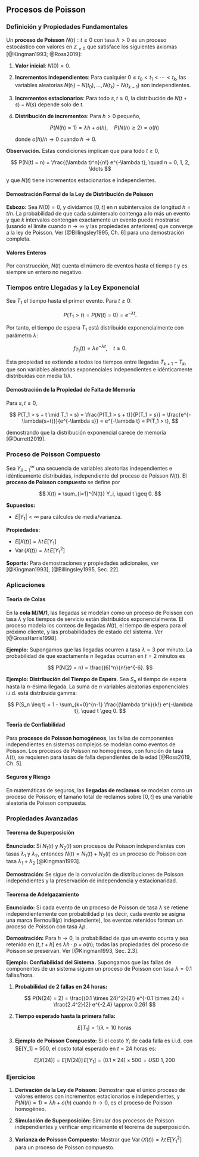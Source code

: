## Procesos de Poisson

### Definición y Propiedades Fundamentales

Un **proceso de Poisson** ${N(t): t \geq 0}$ con tasa $\lambda > 0$ es un proceso estocástico con valores en $\mathbb{Z}_{\geq 0}$ que satisface los siguientes axiomas [@Kingman1993; @Ross2019]:

1. **Valor inicial**: $N(0) = 0$.
2. **Incrementos independientes**: Para cualquier $0 \leq t_0 < t_1 < \cdots < t_k$, las variables aleatorias $N(t_1) - N(t_0), \ldots, N(t_k) - N(t_{k-1})$ son independientes.
3. **Incrementos estacionarios**: Para todo $s, t \geq 0$, la distribución de $N(t+s) - N(s)$ depende solo de $t$.
4. **Distribución de incrementos**: Para $h > 0$ pequeño,

   $$
   P(N(h) = 1) = \lambda h + o(h), \quad P(N(h) \geq 2) = o(h)
   $$

   donde $o(h)/h \to 0$ cuando $h \to 0$.

**Observación.** Estas condiciones implican que para todo $t \geq 0$,

$$
P(N(t) = n) = \frac{(\lambda t)^n}{n!} e^{-\lambda t}, \quad n = 0, 1, 2, \ldots
$$

y que $N(t)$ tiene incrementos estacionarios e independientes.

#### Demostración Formal de la Ley de Distribución de Poisson

**Esbozo:**
Sea $N(0) = 0$, y dividamos $[0, t]$ en $n$ subintervalos de longitud $h = t/n$. La probabilidad de que cada subintervalo contenga a lo más un evento y que $k$ intervalos contengan exactamente un evento puede mostrarse (usando el límite cuando $n \to \infty$ y las propiedades anteriores) que converge a la ley de Poisson. Ver [@Billingsley1995, Ch. 6] para una demostración completa.

#### Valores Enteros

Por construcción, $N(t)$ cuenta el número de eventos hasta el tiempo $t$ y es siempre un entero no negativo.

### Tiempos entre Llegadas y la Ley Exponencial

Sea $T_1$ el tiempo hasta el primer evento. Para $t \geq 0$:

$$
P(T_1 > t) = P(N(t) = 0) = e^{-\lambda t}.
$$

Por tanto, el tiempo de espera $T_1$ está distribuido exponencialmente con parámetro $\lambda$:

$$
f_{T_1}(t) = \lambda e^{-\lambda t}, \quad t \geq 0.
$$

Esta propiedad se extiende a todos los tiempos entre llegadas $T_{k+1} - T_k$, que son variables aleatorias exponenciales independientes e idénticamente distribuidas con media $1/\lambda$.

#### Demostración de la Propiedad de Falta de Memoria

Para $s, t \geq 0$,

$$
P(T_1 > s + t \mid T_1 > s) = \frac{P(T_1 > s + t)}{P(T_1 > s)} = \frac{e^{-\lambda(s+t)}}{e^{-\lambda s}} = e^{-\lambda t} = P(T_1 > t),
$$

demostrando que la distribución exponencial carece de memoria [@Durrett2019].

### Proceso de Poisson Compuesto

Sea ${Y_i}_{i=1}^\infty$ una secuencia de variables aleatorias independientes e idénticamente distribuidas, independiente del proceso de Poisson ${N(t)}$. El **proceso de Poisson compuesto** se define por

$$
X(t) = \sum_{i=1}^{N(t)} Y_i, \quad t \geq 0.
$$

**Supuestos:**

* $E|Y_1| < \infty$ para cálculos de media/varianza.

**Propiedades:**

* $E[X(t)] = \lambda t \, E[Y_1]$
* $\operatorname{Var}(X(t)) = \lambda t \, E[Y_1^2]$

**Soporte:**
Para demostraciones y propiedades adicionales, ver [@Kingman1993], [@Billingsley1995, Sec. 22].

### Aplicaciones

#### Teoría de Colas

En la **cola M/M/1**, las llegadas se modelan como un proceso de Poisson con tasa $\lambda$ y los tiempos de servicio están distribuidos exponencialmente. El proceso modela los conteos de llegadas $N(t)$, el tiempo de espera para el próximo cliente, y las probabilidades de estado del sistema. Ver [@GrossHarris1998].

**Ejemplo:**
Supongamos que las llegadas ocurren a tasa $\lambda = 3$ por minuto. La probabilidad de que exactamente $n$ llegadas ocurran en $t = 2$ minutos es

$$
P(N(2) = n) = \frac{(6)^n}{n!}e^{-6}.
$$

**Ejemplo: Distribución del Tiempo de Espera**. Sea $S_n$ el tiempo de espera hasta la $n$-ésima llegada. La suma de $n$ variables aleatorias exponenciales i.i.d. está distribuida gamma:

$$
P(S_n \leq t) = 1 - \sum_{k=0}^{n-1} \frac{(\lambda t)^k}{k!} e^{-\lambda t}, \quad t \geq 0.
$$

#### Teoría de Confiabilidad

Para **procesos de Poisson homogéneos**, las fallas de componentes independientes en sistemas complejos se modelan como eventos de Poisson. Los procesos de Poisson no homogéneos, con función de tasa $\lambda(t)$, se requieren para tasas de falla dependientes de la edad [@Ross2019, Ch. 5].

#### Seguros y Riesgo

En matemáticas de seguros, las **llegadas de reclamos** se modelan como un proceso de Poisson; el tamaño total de reclamos sobre $[0,t]$ es una variable aleatoria de Poisson compuesta.

### Propiedades Avanzadas

#### Teorema de Superposición

**Enunciado:**
Si $N_1(t)$ y $N_2(t)$ son procesos de Poisson independientes con tasas $\lambda_1$ y $\lambda_2$, entonces $N(t) = N_1(t) + N_2(t)$ es un proceso de Poisson con tasa $\lambda_1 + \lambda_2$ [@Kingman1993].

**Demostración:**
Se sigue de la convolución de distribuciones de Poisson independientes y la preservación de independencia y estacionaridad.

#### Teorema de Adelgazamiento

**Enunciado:**
Si cada evento de un proceso de Poisson de tasa $\lambda$ se retiene independientemente con probabilidad $p$ (es decir, cada evento se asigna una marca Bernoulli$(p)$ independiente), los eventos retenidos forman un proceso de Poisson con tasa $\lambda p$.

**Demostración:**
Para $h \to 0$, la probabilidad de que un evento ocurra y sea retenido en $(t, t+h]$ es $\lambda h \cdot p + o(h)$; todas las propiedades del proceso de Poisson se preservan. Ver [@Kingman1993, Sec. 2.3].

**Ejemplo: Confiabilidad del Sistema.** Supongamos que las fallas de componentes de un sistema siguen un proceso de Poisson con tasa $\lambda = 0.1$ fallas/hora.

1. **Probabilidad de 2 fallas en 24 horas:**

   $$
   P(N(24) = 2) = \frac{(0.1 \times 24)^2}{2!} e^{-0.1 \times 24} = \frac{2.4^2}{2} e^{-2.4} \approx 0.261
   $$

2. **Tiempo esperado hasta la primera falla:**

   $$
   E[T_1] = 1/\lambda = 10 \text{ horas}
   $$

3. **Ejemplo de Poisson Compuesto:**
   Si el costo $Y_i$ de cada falla es i.i.d. con $E[Y_1] = $500$, el costo total esperado en $t = 24$ horas es:

   $$
   E[X(24)] = E[N(24)] \, E[Y_1] = (0.1 \times 24) \times 500 = USD\ 1,200
   $$

### Ejercicios

1. **Derivación de la Ley de Poisson:**
   Demostrar que el único proceso de valores enteros con incrementos estacionarios e independientes, y $P(N(h) = 1) = \lambda h + o(h)$ cuando $h \to 0$, es el proceso de Poisson homogéneo.

2. **Simulación de Superposición:**
   Simular dos procesos de Poisson independientes y verificar empíricamente el teorema de superposición.

3. **Varianza de Poisson Compuesto:**
   Mostrar que $\operatorname{Var}(X(t)) = \lambda t \, E[Y_1^2]$ para un proceso de Poisson compuesto.
